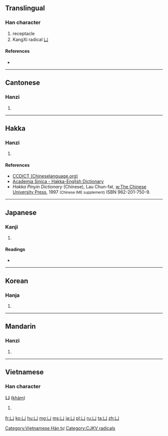 ==Translingual==
{{stroke order|type=animate}}

===Han character===
{{Han char|rn=17|rad=凵|as=00|sn=2|four=2277<sub>0</sub>|canj=女中 (VL), X女中 (XVL)}}

# receptacle
# KangXi radical [[Index:Chinese radical/凵|凵]]

====References====
* {{Han ref|kx=0134.390|dkj=01800|dj=0300.250|hdz=10306.150|uh=51F5|ud=20981|bh=C942|bd=51522}}

----

==Cantonese==

===Hanzi===
{{yue-hanzi|jyut=|y=hom1}}

# {{defn|lang=yue|sort=凵00}}

----

==Hakka==

===Hanzi===
{{hak-hanzi|pfs=khám|gd=k'am<sup>5</sup> [Hailu], k'am<sup>3</sup> [Kwangtung, Bao'an]|hpy=kiem3}}

# {{defn|lang=hak|sort=凵00}}

====References====
*[http://www.chineselanguage.org/dictionaries/?mode=view&module=chardict&query=%E5%87%B5 CCDICT (Chineselanguage.org)]
*[http://minhakka.ling.sinica.edu.tw/bkg/hakyin/search.php?DETAIL=1&LIMIT=id=11125&dbname=su_tian_1&graph=2 Academia Sinica - Hakka-English Dictionary]
*''Hakka Pinyin Dictionary'' (Chinese), Lau Chun-fat, [[w:The Chinese University Press]], 1997 <small>(Chinese IME supplement)</small> ISBN 962-201-750-9.

----

==Japanese==

===Kanji===
{{ja-kanji|grade=|rs=凵00}}

# {{defn|lang=ja|sort=凵00}}

====Readings====
* {{ja-readings|on=[[かん]] (kan), [[こん]] (kon)|kun=[[かんにょう]] (kannyou), [[かんがまえ]] (kangamae)}}

----

==Korean==

===Hanja===
{{ko-hanja|hangeul=감|rv=gam|mr=kam}}

# {{defn|lang=ko|sort=凵00}}

----

==Mandarin==

===Hanzi===
{{cmn-hanzi|pin=[[qū]] ([[qu1]])|wg=ch'ü<sup>1</sup>}}

# {{defn|lang=cmn|sort=凵00}}

----

==Vietnamese==

===Han character===
'''凵''' ([[khảm]])

# {{defn|lang=vi}}

[[Category:Vietnamese Hán tự]]
[[Category:CJKV radicals]]

[[fr:凵]]
[[ko:凵]]
[[hu:凵]]
[[mg:凵]]
[[ms:凵]]
[[ja:凵]]
[[pl:凵]]
[[ru:凵]]
[[ta:凵]]
[[zh:凵]]
